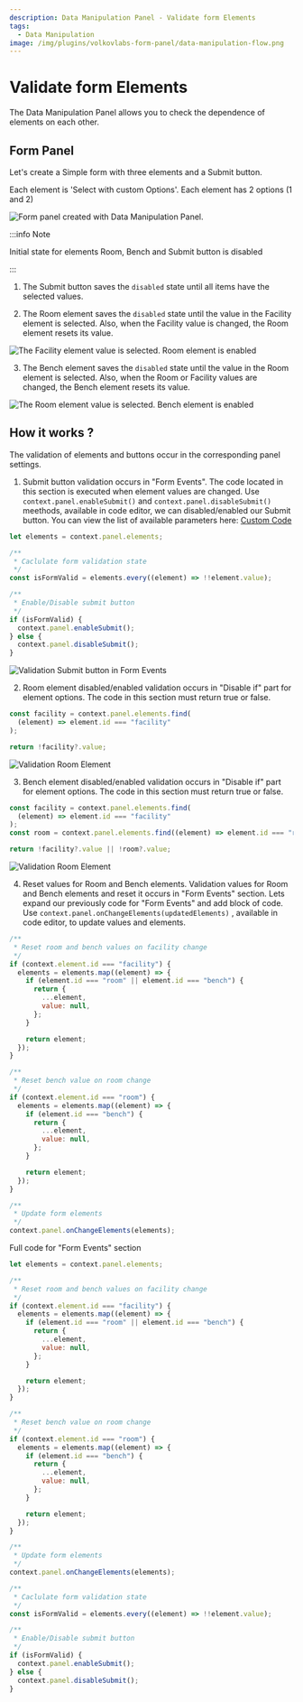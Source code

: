 ```yaml
---
description: Data Manipulation Panel - Validate form Elements
tags:
  - Data Manipulation
image: /img/plugins/volkovlabs-form-panel/data-manipulation-flow.png
---
```



# Validate form Elements

The Data Manipulation Panel allows you to check the dependence of elements on each other.

## Form Panel

Let's create a Simple form with three elements and a Submit button.

Each element is 'Select with custom Options'. Each element has 2 options (1 and 2)

<Image
  title="Form panel created with Data Manipulation Panel."
  src="/img/plugins/volkovlabs-form-panel/validations/example-panel.png"
/>

:::info Note

Initial state for elements Room, Bench and Submit button is disabled

:::

1. The Submit button saves the `disabled` state until all items have the selected values.

2. The Room element saves the `disabled` state until the value in the Facility element is selected.
   Also, when the Facility value is changed, the Room element resets its value.

<Image
  title="The Facility element value is selected. Room element is enabled"
  src="/img/plugins/volkovlabs-form-panel/validations/choose-facility-element-value.png"
/>

3. The Bench element saves the `disabled` state until the value in the Room element is selected.
   Also, when the Room or Facility values are changed, the Bench element resets its value.

<Image
  title="The Room element value is selected. Bench element is enabled"
  src="/img/plugins/volkovlabs-form-panel/validations/choose-room-element-value.png"
/>

## How it works ?

The validation of elements and buttons occur in the corresponding panel settings.

1. Submit button validation occurs in "Form Events".
   The code located in this section is executed when element values are changed.
   Use `context.panel.enableSubmit()` and `context.panel.disableSubmit()` meethods, available in code editor,
   we can disabled/enabled our Submit button. You can view the list of available parameters here: [Custom Code](/volkovlabs-form-panel/code/)

```js
let elements = context.panel.elements;

/**
 * Caclulate form validation state
 */
const isFormValid = elements.every((element) => !!element.value);

/**
 * Enable/Disable submit button
 */
if (isFormValid) {
  context.panel.enableSubmit();
} else {
  context.panel.disableSubmit();
}
```

<Image
  title="Validation Submit button in Form Events"
  src="/img/plugins/volkovlabs-form-panel/validations/form-events.png"
/>

2. Room element disabled/enabled validation occurs in "Disable if" part for element options.
   The code in this section must return true or false.

```js
const facility = context.panel.elements.find(
  (element) => element.id === "facility"
);

return !facility?.value;
```

<Image
  title="Validation Room Element"
  src="/img/plugins/volkovlabs-form-panel/validations/room-element-validation.png"
/>

3. Bench element disabled/enabled validation occurs in "Disable if" part for element options.
   The code in this section must return true or false.

```js
const facility = context.panel.elements.find(
  (element) => element.id === "facility"
);
const room = context.panel.elements.find((element) => element.id === "room");

return !facility?.value || !room?.value;
```

<Image
  title="Validation Room Element"
  src="/img/plugins/volkovlabs-form-panel/validations/bench-element-validation.png"
/>

4. Reset values for Room and Bench elements.
   Validation values for Room and Bench elements and reset it occurs in "Form Events" section.
   Lets expand our previously code for "Form Events" and add block of code.
   Use `context.panel.onChangeElements(updatedElements)` , available in code editor, to update values and elements.

```js
/**
 * Reset room and bench values on facility change
 */
if (context.element.id === "facility") {
  elements = elements.map((element) => {
    if (element.id === "room" || element.id === "bench") {
      return {
        ...element,
        value: null,
      };
    }

    return element;
  });
}

/**
 * Reset bench value on room change
 */
if (context.element.id === "room") {
  elements = elements.map((element) => {
    if (element.id === "bench") {
      return {
        ...element,
        value: null,
      };
    }

    return element;
  });
}

/**
 * Update form elements
 */
context.panel.onChangeElements(elements);
```

Full code for "Form Events" section

```js
let elements = context.panel.elements;

/**
 * Reset room and bench values on facility change
 */
if (context.element.id === "facility") {
  elements = elements.map((element) => {
    if (element.id === "room" || element.id === "bench") {
      return {
        ...element,
        value: null,
      };
    }

    return element;
  });
}

/**
 * Reset bench value on room change
 */
if (context.element.id === "room") {
  elements = elements.map((element) => {
    if (element.id === "bench") {
      return {
        ...element,
        value: null,
      };
    }

    return element;
  });
}

/**
 * Update form elements
 */
context.panel.onChangeElements(elements);

/**
 * Caclulate form validation state
 */
const isFormValid = elements.every((element) => !!element.value);

/**
 * Enable/Disable submit button
 */
if (isFormValid) {
  context.panel.enableSubmit();
} else {
  context.panel.disableSubmit();
}
```
